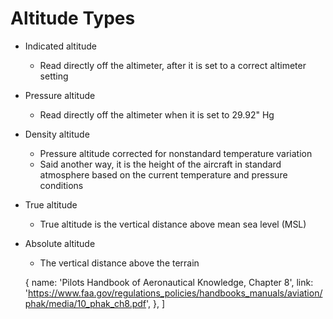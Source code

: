 

# Altitude Types

- Indicated altitude
  - Read directly off the altimeter, after it is set to a correct altimeter
    setting
- Pressure altitude
  - Read directly off the altimeter when it is set to 29.92" Hg
- Density altitude
  - Pressure altitude corrected for nonstandard temperature variation
  - Said another way, it is the height of the aircraft in standard atmosphere
    based on the current temperature and pressure conditions
- True altitude
  - True altitude is the vertical distance above mean sea level (MSL)
- Absolute altitude
  - The vertical distance above the terrain

  {
    name: 'Pilots Handbook of Aeronautical Knowledge, Chapter 8',
    link: 'https://www.faa.gov/regulations_policies/handbooks_manuals/aviation/phak/media/10_phak_ch8.pdf',
  },
]
